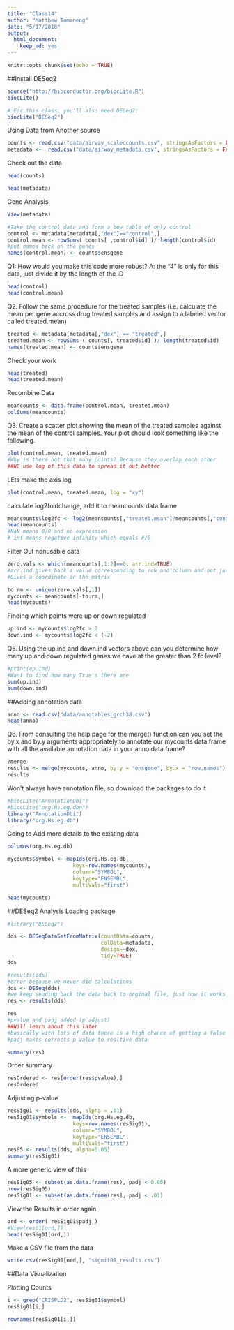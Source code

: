 ```yaml
---
title: "Class14"
author: "Matthew Tomaneng"
date: "5/17/2018"
output: 
  html_document: 
    keep_md: yes
---
```


```r
knitr::opts_chunk$set(echo = TRUE)
```

##Install DESeq2
```r
source("http://bioconductor.org/biocLite.R")
biocLite()

# For this class, you'll also need DESeq2:
biocLite("DESeq2")
```

Using Data from Another source
```r
counts <- read.csv("data/airway_scaledcounts.csv", stringsAsFactors = FALSE)
metadata <-  read.csv("data/airway_metadata.csv", stringsAsFactors = FALSE)
```

Check out the data
```r
head(counts)
```

```r
head(metadata)
```

Gene Analysis
```r
View(metadata)
```

```r
#Take the control data and form a bew table of only control
control <- metadata[metadata[,"dex"]=="control",]
control.mean <- rowSums( counts[ ,control$id] )/ length(control$id)
#put names back on the genes
names(control.mean) <- counts$ensgene
```
Q1: How would you make this code more robust?
A: the "4" is only for this data, just divide it by the length of the ID
```r
head(control)
head(control.mean)
```



Q2. Follow the same procedure for the treated samples (i.e. calculate the mean per gene accross drug treated samples and assign to a labeled vector called treated.mean)
```r
treated <- metadata[metadata[,"dex"] == "treated",]
treated.mean <- rowSums ( counts[, treated$id] )/ length(treated$id)
names(treated.mean) <- counts$ensgene
```

Check your work
```r
head(treated)
head(treated.mean)
```

Recombine Data
```r
meancounts <- data.frame(control.mean, treated.mean)
colSums(meancounts)
```

Q3. Create a scatter plot showing the mean of the treated samples against the mean of the control samples. Your plot should look something like the following.
```r
plot(control.mean, treated.mean)
#Why is there not that many points? Because they overlap each other
##WE use log of this data to spread it out better

```

LEts make the axis log
```r
plot(control.mean, treated.mean, log = "xy")
```

calculate log2foldchange, add it to meancounts data.frame
```r
meancounts$log2fc <- log2(meancounts[,"treated.mean"]/meancounts[,"control.mean"])
head(meancounts)
#NaN means 0/0 and no expression
#-inf means negative infinity which equals #/0
```

Filter Out nonusable data
```r
zero.vals <- which(meancounts[,1:2]==0, arr.ind=TRUE)
#arr.ind gives back a value corresponding to row and column and not just in a vector
#Gives a coordinate in the matrix

to.rm <- unique(zero.vals[,1])
mycounts <- meancounts[-to.rm,]
head(mycounts)
```

Finding which points were up or down regulated
```r
up.ind <- mycounts$log2fc > 2
down.ind <- mycounts$log2fc < (-2)
```

Q5. Using the up.ind and down.ind vectors above can you determine how many up and down regulated genes we have at the greater than 2 fc level?
```r
#print(up.ind)
#Want to find how many True's there are
sum(up.ind)
sum(down.ind)
```

##Adding annotation data
```r
anno <- read.csv("data/annotables_grch38.csv")
head(anno)
```

Q6. From consulting the help page for the merge() function can you set the by.x and by.y arguments appropriately to annotate our mycounts data.frame with all the available annotation data in your anno data.frame?
```r
?merge
results <- merge(mycounts, anno, by.y = "ensgene", by.x = "row.names")
results
```

Won't always have annotation file, so download the packages to do it
```r
#biocLite("AnnotationDbi")
#biocLite("org.Hs.eg.dbn")
library("AnnotationDbi")
library("org.Hs.eg.db")
```

Going to Add more details to the existing data
```r
columns(org.Hs.eg.db)
```

```r
mycounts$symbol <- mapIds(org.Hs.eg.db,
                     keys=row.names(mycounts),
                     column="SYMBOL",
                     keytype="ENSEMBL",
                     multiVals="first")
```

```r
head(mycounts)
```


##DESeq2 Analysis
Loading package
```r
#library("DESeq2")
```

```R
dds <- DESeqDataSetFromMatrix(countData=counts, 
                              colData=metadata, 
                              design=~dex, 
                              tidy=TRUE)
dds
```

```r
#results(dds)
#error because we never did calculations
dds <- DESeq(dds)
#we keep sending back the data back to orginal file, just how it works
res <- results(dds)
```

```r
res
#pvalue and padj added (p adjust)
##Will learn about this later
#basically with lots of data there is a high chance of getting a false positive
#padj makes corrects p value to realtive data
```

```r
summary(res)
```

Order summary
```r
resOrdered <- res[order(res$pvalue),]
resOrdered
```

Adjusting p-value
```r
resSig01 <- results(dds, alpha = .01)
resSig01$symbols <-  mapIds(org.Hs.eg.db,
                     keys=row.names(resSig01),
                     column="SYMBOL",
                     keytype="ENSEMBL",
                     multiVals="first")
res05 <- results(dds, alpha=0.05)
summary(resSig01)
```

A more generic view of this
```r
resSig05 <- subset(as.data.frame(res), padj < 0.05)
nrow(resSig05)
resSig01 <- subset(as.data.frame(res), padj < .01)
```

View the Results in order again
```r
ord <- order( resSig01$padj )
#View(res01[ord,])
head(resSig01[ord,])
```

Make a CSV file from the data
```r
write.csv(resSig01[ord,], "signif01_results.csv")
```

##Data Visualization

Plotting Counts
```r
i <- grep("CRISPLD2", resSig01$symbol)
resSig01[i,]
```

```r
rownames(resSig01[i,])
```








